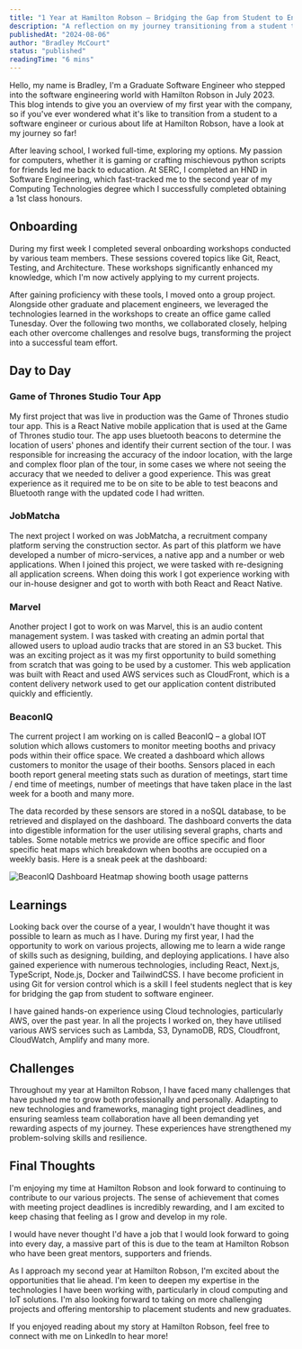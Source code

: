 ```yaml
---
title: "1 Year at Hamilton Robson – Bridging the Gap from Student to Engineer"
description: "A reflection on my journey transitioning from a student to a software engineer at Hamilton Robson, covering projects, challenges, and learnings over my first year."
publishedAt: "2024-08-06"
author: "Bradley McCourt"
status: "published"
readingTime: "6 mins"
---
```


Hello, my name is Bradley, I'm a Graduate Software Engineer who stepped into the software engineering world with Hamilton Robson in July 2023. This blog intends to give you an overview of my first year with the company, so if you've ever wondered what it's like to transition from a student to a software engineer or curious about life at Hamilton Robson, have a look at my journey so far!

After leaving school, I worked full-time, exploring my options. My passion for computers, whether it is gaming or crafting mischievous python scripts for friends led me back to education. At SERC, I completed an HND in Software Engineering, which fast-tracked me to the second year of my Computing Technologies degree which I successfully completed obtaining a 1st class honours.

## Onboarding

During my first week I completed several onboarding workshops conducted by various team members. These sessions covered topics like Git, React, Testing, and Architecture. These workshops significantly enhanced my knowledge, which I'm now actively applying to my current projects.

After gaining proficiency with these tools, I moved onto a group project. Alongside other graduate and placement engineers, we leveraged the technologies learned in the workshops to create an office game called Tunesday. Over the following two months, we collaborated closely, helping each other overcome challenges and resolve bugs, transforming the project into a successful team effort.

## Day to Day

### Game of Thrones Studio Tour App
My first project that was live in production was the Game of Thrones studio tour app. This is a React Native mobile application that is used at the Game of Thrones studio tour. The app uses bluetooth beacons to determine the location of users' phones and identify their current section of the tour. I was responsible for increasing the accuracy of the indoor location, with the large and complex floor plan of the tour, in some cases we where not seeing the accuracy that we needed to deliver a good experience. This was great experience as it required me to be on site to be able to test beacons and Bluetooth range with the updated code I had written.

### JobMatcha
The next project I worked on was JobMatcha, a recruitment company platform serving the construction sector. As part of this platform we have developed a number of micro-services, a native app and a number or web applications. When I joined this project, we were tasked with re-designing all application screens. When doing this work I got experience working with our in-house designer and got to worth with both React and React Native.

### Marvel
Another project I got to work on was Marvel, this is an audio content management system. I was tasked with creating an admin portal that allowed users to upload audio tracks that are stored in an S3 bucket. This was an exciting project as it was my first opportunity to build something from scratch that was going to be used by a customer. This web application was built with React and used AWS services such as CloudFront, which is a content delivery network used to get our application content distributed quickly and efficiently.

### BeaconIQ
The current project I am working on is called BeaconIQ – a global IOT solution which allows customers to monitor meeting booths and privacy pods within their office space. We created a dashboard which allows customers to monitor the usage of their booths. Sensors placed in each booth report general meeting stats such as duration of meetings, start time / end time of meetings, number of meetings that have taken place in the last week for a booth and many more.

The data recorded by these sensors are stored in a noSQL database, to be retrieved and displayed on the dashboard. The dashboard converts the data into digestible information for the user utilising several graphs, charts and tables. Some notable metrics we provide are office specific and floor specific heat maps which breakdown when booths are occupied on a weekly basis. Here is a sneak peek at the dashboard:

![BeaconIQ Dashboard Heatmap showing booth usage patterns](/blog-images/heatmap.PNG)

## Learnings

Looking back over the course of a year, I wouldn't have thought it was possible to learn as much as I have. During my first year, I had the opportunity to work on various projects, allowing me to learn a wide range of skills such as designing, building, and deploying applications. I have also gained experience with numerous technologies, including React, Next.js, TypeScript, Node.js, Docker and TailwindCSS. I have become proficient in using Git for version control which is a skill I feel students neglect that is key for bridging the gap from student to software engineer.

I have gained hands-on experience using Cloud technologies, particularly AWS, over the past year. In all the projects I worked on, they have utilised various AWS services such as Lambda, S3, DynamoDB, RDS, Cloudfront, CloudWatch, Amplify and many more.

## Challenges

Throughout my year at Hamilton Robson, I have faced many challenges that have pushed me to grow both professionally and personally. Adapting to new technologies and frameworks, managing tight project deadlines, and ensuring seamless team collaboration have all been demanding yet rewarding aspects of my journey. These experiences have strengthened my problem-solving skills and resilience.

## Final Thoughts

I'm enjoying my time at Hamilton Robson and look forward to continuing to contribute to our various projects. The sense of achievement that comes with meeting project deadlines is incredibly rewarding, and I am excited to keep chasing that feeling as I grow and develop in my role.

I would have never thought I'd have a job that I would look forward to going into every day, a massive part of this is due to the team at Hamilton Robson who have been great mentors, supporters and friends.

As I approach my second year at Hamilton Robson, I'm excited about the opportunities that lie ahead. I'm keen to deepen my expertise in the technologies I have been working with, particularly in cloud computing and IoT solutions. I'm also looking forward to taking on more challenging projects and offering mentorship to placement students and new graduates.

If you enjoyed reading about my story at Hamilton Robson, feel free to connect with me on LinkedIn to hear more!